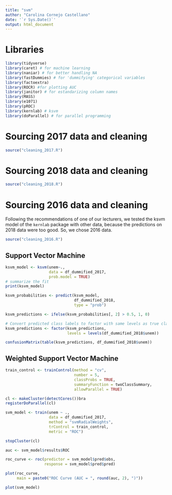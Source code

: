 ```yaml
---
title: "svm"
author: "Carolina Cornejo Castellano"
date: '`r Sys.Date()`'
output: html_document
---
```


# Libraries
```r
library(tidyverse)
library(caret) # for machine learning
library(naniar) # for better handling NA
library(fastDummies) # for 'dummifying' categorical variables
library(factoextra)
library(ROCR) #for plotting AUC
library(janitor) # for estandarizing column names
library(MASS)
library(e1071)
library(pROC)
library(kernlab) # ksvm
library(doParallel) # for parallel programming
```

# Sourcing 2017 data and cleaning

```r
source("cleaning_2017.R")
```

# Sourcing 2018 data and cleaning

```r
source("cleaning_2018.R")
```

# Sourcing 2016 data and cleaning

Following the recommendations of one of our lecturers, we tested the ksvm model of the `kernlab` package with other data, because the predictions on 2018 data were too good. So, we chose 2016 data.

```r
source("cleaning_2016.R")
```


## Support Vector Machine

```r
ksvm_model <- ksvm(unem~., 
                   data = df_dummified_2017,
                   prob.model = TRUE)
# summarize the fit
print(ksvm_model)
```

```r
ksvm_probabilities <- predict(ksvm_model, 
                              df_dummified_2018, 
                              type = "prob")

ksvm_predictions <- ifelse(ksvm_probabilities[, 2] > 0.5, 1, 0)
```

```r
# Convert predicted class labels to factor with same levels as true class labels
ksvm_predictions <- factor(ksvm_predictions, 
                           levels = levels(df_dummified_2018$unem))
```


```r
confusionMatrix(table(ksvm_predictions, df_dummified_2018$unem))
```

## Weighted Support Vector Machine

```r
train_control <- trainControl(method = "cv", 
                              number = 5, 
                              classProbs = TRUE, 
                              summaryFunction = twoClassSummary, 
                              allowParallel = TRUE)
```

```r
cl <- makeCluster(detectCores())bra
registerDoParallel(cl)
```

```r
svm_model <- train(unem ~ ., 
                   data = df_dummified_2017, 
                   method = "svmRadialWeights", 
                   trControl = train_control, 
                   metric = "ROC")
```

```r
stopCluster(cl)
```

```r
auc <- svm_model$results$ROC
```

```r
roc_curve <- roc(predictor = svm_model$pred$obs, 
                 response = svm_model$pred$pred)

plot(roc_curve, 
     main = paste0("ROC Curve (AUC = ", round(auc, 2), ")"))
```

```r
plot(svm_model)
```








<!-- ```{r predict for 2018 data} -->
<!-- # make predictions -->
<!-- predictions_2018 <- predict(fit_svm_2017, df_dummified_2018[, !(names(df_dummified_2018) %in% "unem")], type="response") -->
<!-- # summarize accuracy -->
<!-- table(predictions_2018, df_dummified_2018$unem) -->
<!-- ``` -->
<!-- # Testing with 2016 data -->



<!-- ```{r predict for 2016 data} -->
<!-- # make predictions -->
<!-- predictions_2016 <- predict(fit_svm_2017, df_dummified_2016[, !(names(df_dummified_2016) %in% "unem")], type="response") -->
<!-- # summarize accuracy -->
<!-- table(predictions_2016, df_dummified_2016$unem) -->
<!-- ``` -->

<!-- -------------------- -->

<!-- ## Starting from here there will be lots of errors: -->

<!-- # AUC -->

<!-- ```{r chunk23} -->
<!-- rocplot <- function(pred, truth, ...) { -->
<!--   predob <- prediction(pred, truth) -->
<!--   perf <- performance(predob, "tpr", "fpr") -->
<!--   plot(perf, ...) -->
<!-- } -->
<!-- ``` -->



<!-- ```{#r} -->
<!-- perf <- ROCR::performance(predictions_2018, "tpr", "fpr") -->

<!-- roc2018 <- roc(predictions_2018, df_dummified_2018$unem) -->
<!-- # Get the full AUC -->
<!-- auc(roc2018) -->

<!-- ``` -->

<!-- # Fit again, now with Caret -->

<!-- ```{r select numeric variables as a vector} -->
<!-- # Select numeric variables as a vector -->
<!-- num_vars_2017 <- df_dummified_2017 %>% -->
<!--     # select() %>% # exclude ID variable -->
<!--     select_if(is.numeric) %>% -->
<!--     names() -->

<!-- num_vars_2017 -->
<!-- ``` -->

<!-- ```{r select categorical variables as a vector} -->
<!-- cat_vars_2017 <- df_dummified_2017 %>% -->
<!--    # select() %>% # exclude ID variable -->
<!--    select_if(is.character) %>% -->
<!--   names() -->

<!-- cat_vars_2017 -->
<!-- ``` -->


<!-- ```{r} -->

<!-- # Train to maximize AUC: metric = "ROC" -->
<!-- svm_caret_fit <- train(unem ~ ., -->
<!--                        data = df_dummified_2017,  -->
<!--                        method = "svmLinear3", #más de 200 choices.  -->
<!--                        preProcess = c("center", "scale"), -->
<!--                        metric = "ROC", -->
<!--                        trControl = trainControl(method = "cv", number = 5, returnResamp = "all", classProbs = T), -->
<!--                        tuneGrid = expand.grid(cost = c(.25, .5, 1), weight = c(1, 5)) -->
<!--                        ) -->
<!-- svm_caret_fit -->
<!-- ``` -->


<!-- Output: posterior probabilities -->

<!-- ```{r} -->
<!-- probability_svm_caret = predict(svm_caret_fit, newdata=df_dummified_2018)$posterior -->
<!-- head(probability_svm_caret) #true=prob of students to fail. -->
<!-- ``` -->

<!-- Note different output respect to logistic regression -->

<!-- ### Prediction -->

<!-- To predict the student failure, we apply the Bayes' rule of maximum probability: -->

<!-- ```{r} -->
<!-- prediction_svm_caret <- max.col(probability_svm_caret) -->
<!-- head(prediction_svm_caret) -->
<!-- ``` -->

<!-- which is equivalent to -->

<!-- ```{r} -->
<!-- prediction_svm_caret = predict(svm_caret_fit, newdata=df_dummified_2018)$class # así, R usará eñ Bayes Rule. PRob less than 50% R pensará que el student is not going to fail. -->
<!-- head(prediction_svm_caret) -->
<!-- ``` -->

<!-- Confusion matrix: -->

<!-- ```{r, echo=FALSE} -->
<!-- confusionMatrix(prediction_svm_caret, testing$unem)$table -->
<!-- conf -->
<!-- ``` -->